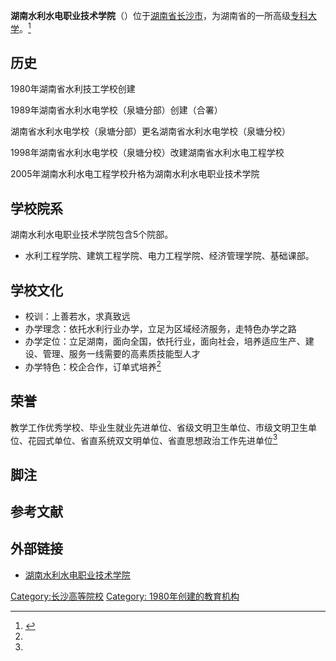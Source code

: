 {{primarysources|time=2019-01-24T03:27:29+00:00}}
{{coord|28.21538|N|113.107467|E|format=dms|region:CN_type:edu|display=title}}
{{高校
| 名称 = 湖南水利水电职业技术学院
| 外文名 = Hunan  Polytechnic of Water Resources and Electric Power
| 图像 = [[Image:Hunan_Hydroelectric_Occupational_College_logo.jpg|250px]]
| 图像说明 = 校徽
| 校训 = 上善若水，求真致远
| 建校 = 1980年
| 闭校 = 
| 校庆日 = 11月18日
| 类型 = [[公立大学|公立大学]]
| 书记 = 钟建宁
| 校长 = 
| 院长 = 周柏林<!-- 大专为院长 -->
| 学生 = 近8000名
| 地址 = {{CHN}}[[湖南省|湖南省]][[长沙市|长沙市]]
| 校园环境 = 市区
| 面积 = 666.9亩
| 老校名 = 
| 体育项目 = 
| 代表色 = <!--示例：[[紫色|紫色]]和[[金色|金色]] {{Color box|#232176}}{{Color box|#E2AF2D}} -->
| 昵称 = 
| 吉祥物 = 
| 隶属 = [[湖南省水利厅|湖南省水利厅]]
| 邮编 = 410131
| 网站 = [http://www.hnslsdxy.com/ 湖南水利水电职业技术学院]
| 标志 = <!-- [[Image:|225px]]-->
| 脚注 = 
| 职教职工 = 366人
}}
'''湖南水利水电职业技术学院'''（{{lang-en|''' Hunan Hydroelectric Occupational College '''}}）位于[[湖南省|湖南省]][[长沙市|长沙市]]，为湖南省的一所高级[[专科大学|专科大学]]。<ref name="nsa ">{{cite web|url=http://www.hnslsdxy.com/faimages/xygk.asp|title=湖南水利水电职业技术学院概况|accessdate=2011年|work=|publisher=湖南水利水电职业技术学院|language=zh-cn|deadurl=yes|archiveurl=https://web.archive.org/web/20120320132307/http://www.hnslsdxy.com/faimages/xygk.asp|archivedate=2012-03-20}}</ref>

== 历史 ==
1980年湖南省水利技工学校创建

1989年湖南省水利水电学校（泉塘分部）创建（合署）

湖南省水利水电学校（泉塘分部）更名湖南省水利水电学校（泉塘分校）

1998年湖南省水利水电学校（泉塘分校）改建湖南省水利水电工程学校

2005年湖南水利水电工程学校升格为湖南水利水电职业技术学院

== 学校院系 ==
湖南水利水电职业技术学院包含5个院部。{{NoteTag|1=2020届开始由系部转为院部}}
*水利工程学院、建筑工程学院、电力工程学院、经济管理学院、基础课部。

== 学校文化 ==
* 校训：上善若水{{noteTag|1=上善若水出自《[[道德经|道德经]]》 }}，求真致远{{noteTag|1=致远出自《[[淮南子|淮南子]]》 }}
* 办学理念：依托水利行业办学，立足为区域经济服务，走特色办学之路
* 办学定位：立足湖南，面向全国，依托行业，面向社会，培养适应生产、建设、管理、服务一线需要的高素质技能型人才
* 办学特色：校企合作，订单式培养<ref name="nsa " />

== 荣誉 ==
教学工作优秀学校、毕业生就业先进单位、省级文明卫生单位、市级文明卫生单位、花园式单位、省直系统双文明单位、省直思想政治工作先进单位<ref name="nsa " />

==脚注==
<div class="references-small">
{{NoteFoot}}
</div>

==参考文献==
<div class="references-small">
<references></references>
</div>

==外部链接==
* [http://www.hnslsdxy.com/ 湖南水利水电职业技术学院] {{Wayback|url=http://www.hnslsdxy.com/ |date=20120222053755 }}

{{湖南省高等院校}}

[[Category:长沙高等院校|Category:长沙高等院校]]
[[Category:_1980年创建的教育机构|Category: 1980年创建的教育机构]]